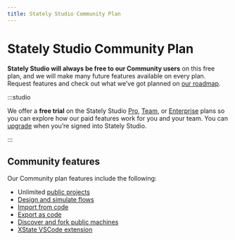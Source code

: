 ```yaml
---
title: Stately Studio Community Plan
---
```


# Stately Studio Community Plan

**Stately Studio will always be free to our Community users** on this free plan, and we will make many future features available on every plan. Request features and check out what we’ve got planned on [our roadmap](https://feedback.stately.ai).

:::studio

We offer a **free trial** on the Stately Studio [Pro](studio-pro-plan.mdx), [Team](studio-team-plan.mdx), or [Enterprise](studio-enterprise-plan.mdx) plans so you can explore how our paid features work for you and your team. You can [upgrade](upgrade.mdx) when you’re signed into Stately Studio.

:::

## Community features

Our Community plan features include the following:

- Unlimited [public projects](projects.mdx#change-a-projects-visibility)
- [Design and simulate flows](studio.mdx#stately-studios-editor)
- [Import from code](import-from-code.mdx)
- [Export as code](export-as-code.mdx)
- [Discover and fork public machines](discover.mdx)
- [XState VSCode extension](/tools/xstate-vscode-extension.mdx)
